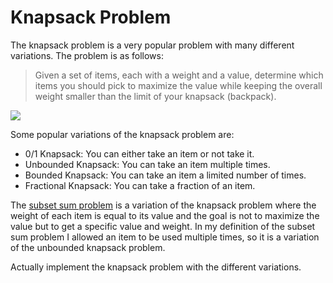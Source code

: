
# Knapsack Problem

The knapsack problem is a very popular problem with many different variations. The problem is as follows:

> Given a set of items, each with a weight and a value, determine which items you should pick to maximize the value
> while keeping the overall weight smaller than the limit of your knapsack (backpack).

<Image
    src="/compSci/knapsack.png"
    caption="Knapsack Problem"
    width={300}
/>

Some popular variations of the knapsack problem are:

- 0/1 Knapsack: You can either take an item or not take it.
- Unbounded Knapsack: You can take an item multiple times.
- Bounded Knapsack: You can take an item a limited number of times.
- Fractional Knapsack: You can take a fraction of an item.

The [subset sum problem](./subsetSum) is a variation of the knapsack problem where the weight of each item is equal to its value and
the goal is not to maximize the value but to get a specific value and weight. In my definition of the subset sum problem I allowed
an item to be used multiple times, so it is a variation of the unbounded knapsack problem.

<Callout type="todo">
    Actually implement the knapsack problem with the different variations.
</Callout>


